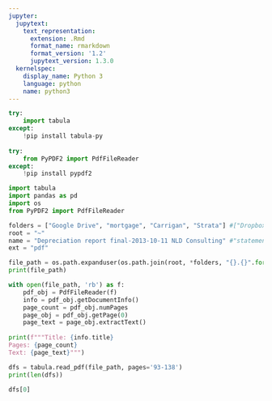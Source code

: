 ```yaml
---
jupyter:
  jupytext:
    text_representation:
      extension: .Rmd
      format_name: rmarkdown
      format_version: '1.2'
      jupytext_version: 1.3.0
  kernelspec:
    display_name: Python 3
    language: python
    name: python3
---
```


```python
try:
    import tabula
except:
    !pip install tabula-py
    
try:
    from PyPDF2 import PdfFileReader
except:
    !pip install pypdf2
```

```python
import tabula
import pandas as pd
import os
from PyPDF2 import PdfFileReader
```

```python
folders = ["Google Drive", "mortgage", "Carrigan", "Strata"] #["Dropbox", "personal", "accounts", "bank", "downloads"]
root = "~"
name = "Depreciation report final-2013-10-11 NLD Consulting" #"statement-5813532321604827-18Jul01" #"ViewEStatementDetail (1)"
ext = "pdf"

file_path = os.path.expanduser(os.path.join(root, *folders, "{}.{}".format(name, ext)))
print(file_path)
```

```python
with open(file_path, 'rb') as f:
    pdf_obj = PdfFileReader(f)
    info = pdf_obj.getDocumentInfo()
    page_count = pdf_obj.numPages
    page_obj = pdf_obj.getPage(0)
    page_text = page_obj.extractText()
    
print(f"""Title: {info.title}
Pages: {page_count}
Text: {page_text}""")
```

```python
dfs = tabula.read_pdf(file_path, pages='93-138')
print(len(dfs))
```

```python
dfs[0]
```

```python

```
